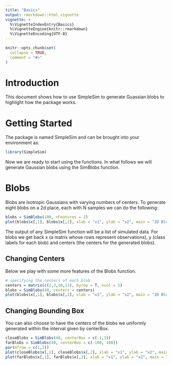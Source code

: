 ```yaml
---
title: "Basics"
output: rmarkdown::html_vignette
vignette: >
  %\VignetteIndexEntry{Basics}
  %\VignetteEngine{knitr::rmarkdown}
  %\VignetteEncoding{UTF-8}
---
```



```r
knitr::opts_chunk$set(
  collapse = TRUE,
  comment = "#>"
)
```


# Introduction
This document shows how to use SimpleSim to generate Guassian blobs to highlight how the package works. 


# Getting Started
The package is named SimpleSim and can be brought into your environment as: 
```r
library(SimpleSim)
```

Now we are ready to start using the functions. In what follows we will generate Gaussian blobs using the SimBlobs function. 


# Blobs
Blobs are Isotropic Gaussians with varying numbers of centers. To generate eight blobs on a 2d place, each with N samples we can do the following: 

```r
blobs = SimBlobs(100, nFeatures = 2)
plot(blobs$x[,1], blobs$x[,2], xlab = "x1", ylab = "x2", main = "2D Blobs")
```



The output of any SimpleSim function will be a list of simulated data. For blobs we get back x (a matrix whose rows represent observations), y (class labels for each blob) and centers (the centers for the generated blobs).

## Changing Centers
Below we play with some more features of the Blobs function.
```r
# specifying the centers of each blob.  
centers = matrix(c(2,3,10,11), byrow = T, ncol = 2)
blobs = SimBlobs(40, centers = centers)
plot(blobs$x[,1], blobs$x[,2], xlab = "x1", ylab = "x2", main = "2D Blobs Centers Given")
```


## Changing Bounding Box
You can also choose to have the centers of the blobs we uniformly generated within the interval given by centerBox. 

```r
closeBlobs = SimBlobs(40, centerBox = c(-1,1))
farBlobs = SimBlobs(40, centerBox = c(-100, 100))
par(mfrow = c(1,2))
plot(closeBlobs$x[,1], closeBlobs$x[,2], xlab = "x1", ylab = "x2", main = "2D Blobs Close")
plot(farBlobs$x[,1], farBlobs$x[,2], xlab = "x1", ylab = "x2", main = "2D Blobs Far")
```


